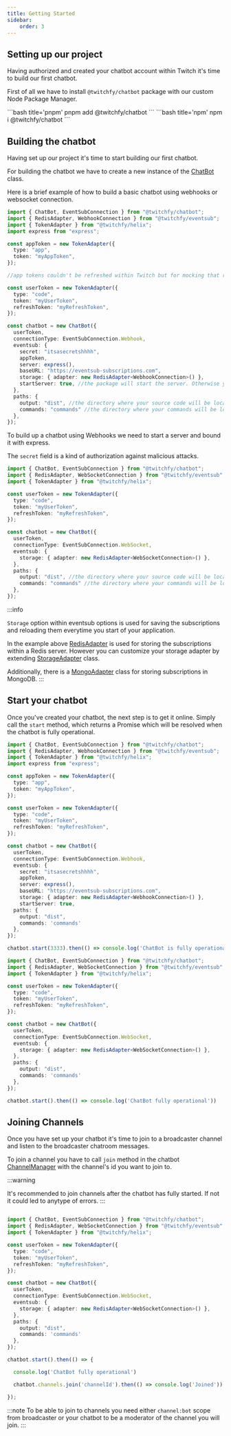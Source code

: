 ```yaml
---
title: Getting Started
sidebar:
    order: 3
---
```



## Setting up our project

Having authorized and created your chatbot account within Twitch it's time to build our first chatbot.

First of all we have to install `@twitchfy/chatbot` package with our custom Node Package Manager.

<Tabs>
  <TabItem label="pnpm">
    ```bash title='pnpm'
    pnpm add @twitchfy/chatbot
    ```
  </TabItem>
  <TabItem label="npm">
    ```bash title='npm'
    npm i @twitchfy/chatbot
    ```
  </TabItem>
</Tabs>

## Building the chatbot

Having set up our project it's time to start building our first chatbot.

For building the chatbot we have to create a new instance of the [ChatBot](/api/chatbot/classes/chatbot) class.

Here is a brief example of how to build a basic chatbot using webhooks or websocket connection.

<Tabs>
<TabItem label="webhook/index.ts">

```ts showLineNumbers copy wrap
import { ChatBot, EventSubConnection } from "@twitchfy/chatbot";
import { RedisAdapter, WebhookConnection } from "@twitchfy/eventsub";
import { TokenAdapter } from "@twitchfy/helix";
import express from "express";

const appToken = new TokenAdapter({
  type: "app",
  token: "myAppToken",
});

//app tokens couldn't be refreshed within Twitch but for mocking that refresh the package regenerate the app token. App tokens are only used when setting the connection type to webhooks.

const userToken = new TokenAdapter({
  type: "code",
  token: "myUserToken",
  refreshToken: "myRefreshToken",
});

const chatbot = new ChatBot({
  userToken,
  connectionType: EventSubConnection.Webhook,
  eventsub: {
    secret: "itsasecretshhhh",
    appToken,
    server: express(),
    baseURL: "https://eventsub-subscriptions.com",
    storage: { adapter: new RedisAdapter<WebhookConnection>() },
    startServer: true, //the package will start the server. Otherwise you will have to start it.
  },
  paths: {
    output: "dist", //the directory where your source code will be located (from current working directory). Using TypeScript it will be the output directory defined in the ts config file.
    commands: "commands" //the directory where your commands will be located (from output directory).
  },
});
```

To build up a chatbot using Webhooks we need to start a server and bound it with express.

The `secret` field is a kind of authorization against malicious attacks.

</TabItem>
<TabItem label="websocket/index.ts">

```ts showLineNumbers copy wrap
import { ChatBot, EventSubConnection } from "@twitchfy/chatbot";
import { RedisAdapter, WebSocketConnection } from "@twitchfy/eventsub";
import { TokenAdapter } from "@twitchfy/helix";

const userToken = new TokenAdapter({
  type: "code",
  token: "myUserToken",
  refreshToken: "myRefreshToken",
});

const chatbot = new ChatBot({
  userToken,
  connectionType: EventSubConnection.WebSocket,
  eventsub: {
    storage: { adapter: new RedisAdapter<WebSocketConnection>() },
  },
  paths: {
    output: "dist", //the directory where your source code will be located (from current working directory). Using TypeScript it will be the output directory defined in the ts config file.
    commands: "commands" //the directory where your commands will be located (from output directory).
  },
});
```
</TabItem>
</Tabs>

:::info

`Storage` option within eventsub options is used for saving the subscriptions and reloading them everytime you start of your application.

In the example above [RedisAdapter](/api/eventsub/classes/redisadapter) is used for storing the subscriptions within a Redis server. However you can customize your storage adapter by extending [StorageAdapter](/api/eventsub/classes/storageadapter) class. 

Additionally, there is a [MongoAdapter](/api/eventsub/classes/mongoadapter) class for storing subscriptions in MongoDB.
:::

## Start your chatbot

Once you've created your chatbot, the next step is to get it online. Simply call the `start` method, which returns a Promise which will be resolved when the chatbot is fully operational.

<Tabs>
<TabItem label="webhook/index.ts">

```ts showLineNumbers ins={33} copy wrap
import { ChatBot, EventSubConnection } from "@twitchfy/chatbot";
import { RedisAdapter, WebhookConnection } from "@twitchfy/eventsub";
import { TokenAdapter } from "@twitchfy/helix";
import express from "express";

const appToken = new TokenAdapter({
  type: "app",
  token: "myAppToken",
});

const userToken = new TokenAdapter({
  type: "code",
  token: "myUserToken",
  refreshToken: "myRefreshToken",
});

const chatbot = new ChatBot({
  userToken,
  connectionType: EventSubConnection.Webhook,
  eventsub: {
    secret: "itsasecretshhhh",
    appToken,
    server: express(),
    baseURL: "https://eventsub-subscriptions.com",
    storage: { adapter: new RedisAdapter<WebhookConnection>() },
    startServer: true, 
  paths: {
    output: "dist",
    commands: 'commands'
  },
});

chatbot.start(3333).then(() => console.log('ChatBot is fully operational')) //as we set the startServer option into true we have to set the port which will be listened.
```

</TabItem>
<TabItem label="websocket/index.ts">

```ts showLineNumbers ins={23} copy wrap
import { ChatBot, EventSubConnection } from "@twitchfy/chatbot";
import { RedisAdapter, WebSocketConnection } from "@twitchfy/eventsub";
import { TokenAdapter } from "@twitchfy/helix";

const userToken = new TokenAdapter({
  type: "code",
  token: "myUserToken",
  refreshToken: "myRefreshToken",
});

const chatbot = new ChatBot({
  userToken,
  connectionType: EventSubConnection.WebSocket,
  eventsub: {
    storage: { adapter: new RedisAdapter<WebSocketConnection>() },
  },
  paths: {
    output: "dist",
    commands: 'commands'
  },
});

chatbot.start().then(() => console.log('ChatBot fully operational'))
```
</TabItem>
</Tabs>

## Joining Channels

Once you have set up your chatbot it's time to join to a broadcaster channel and listen to the broadcaster chatroom messages.

To join a channel you have to call `join` method in the chatbot [ChannelManager](/api/chatbot/classes/channelmanager) with the channel's id you want to join to. 

:::warning

It's recommended to join channels after the chatbot has fully started. If not it could led to anytype of errors.
:::

```ts showLineNumbers copy ins={27}

import { ChatBot, EventSubConnection } from "@twitchfy/chatbot";
import { RedisAdapter, WebSocketConnection } from "@twitchfy/eventsub";
import { TokenAdapter } from "@twitchfy/helix";

const userToken = new TokenAdapter({
  type: "code",
  token: "myUserToken",
  refreshToken: "myRefreshToken",
});

const chatbot = new ChatBot({
  userToken,
  connectionType: EventSubConnection.WebSocket,
  eventsub: {
    storage: { adapter: new RedisAdapter<WebSocketConnection>() },
  },
  paths: {
    output: "dist",
    commands: 'commands'
  },
});

chatbot.start().then(() => {

  console.log('ChatBot fully operational')

  chatbot.channels.join('channelId').then(() => console.log('Joined'))

});

```

:::note
To be able to join to channels you need either `channel:bot` scope from broadcaster or your chatbot to be a moderator of the channel you will join.
:::